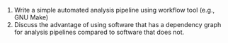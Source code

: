 1. Write a simple automated analysis pipeline using workflow tool (e.g., GNU Make)
2. Discuss the advantage of using software that has a dependency graph for analysis
pipelines compared to software that does not.
